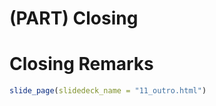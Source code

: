# (PART) Closing {#mclosing} 

# Closing Remarks

```r
slide_page(slidedeck_name = "11_outro.html")
```

